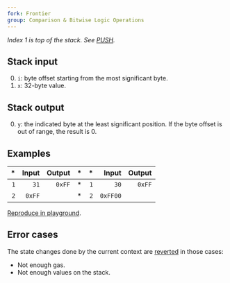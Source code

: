 ```yaml
---
fork: Frontier
group: Comparison & Bitwise Logic Operations
---
```


_Index 1 is top of the stack. See [PUSH](/#60)._

## Stack input

0. `i`: byte offset starting from the most significant byte.
1. `x`: 32-byte value.

## Stack output

0. `y`: the indicated byte at the least significant position. If the byte offset is out of range, the result is 0.

## Examples

|  \* |  Input | Output |  \* |  \* |    Input | Output |
| --: | -----: | -----: | --: | --: | -------: | -----: |
| `1` |   `31` | `0xFF` |  \* | `1` |     `30` | `0xFF` |
| `2` | `0xFF` |        |  \* | `2` | `0xFF00` |        |

[Reproduce in playground](/playground?unit=Wei&codeType=Mnemonic&code='z1~0xFF~31vyyz2w2%200xFF00~30v'~w1%20z%2F%2F%20Example%20y%5CnwyPUSHvyBYTE%01vwyz~_).

## Error cases

The state changes done by the current context are [reverted](#FD) in those cases:

- Not enough gas.
- Not enough values on the stack.
